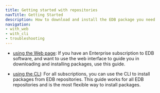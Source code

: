 ```yaml
---
title: Getting started with repositories
navTitle: Getting Started
description: How to download and install the EDB package you need
navigation:
- with_web
- with_cli
- troubleshooting
---
```


* [using the Web page](with_web): If you have an Enterprise subscription to EDB software, and want to use the web interface to guide you in downloading and installing packages, use this guide.

* [using the CLI](with_cli): For all subscriptions, you can use the CLI to install packages from EDB repositories. This guide works for all EDB repositories and is the most flexible way to install packages.


